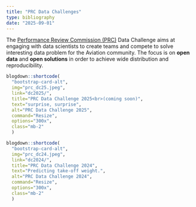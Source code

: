 ```yaml
---
title: "PRC Data Challenges"
type: bibliography
date: "2025-09-01"
---
```


The [Performance Review Commission (PRC)](/about/prc) Data Challenge aims at engaging with
data scientists to create teams and compete to solve interesting data problem
for the Aviation community.
The focus is on **open data** and **open solutions** in order to achieve wide
distribution and reproducibility.


::: {class="container"}
:::: {class="row"}
::::: {class="card-deck"}

```r
blogdown::shortcode(
  "bootstrap-card-alt",
  img="prc_dc25.jpeg",
  link="dc2025/",
  title="PRC Data Challenge 2025<br>(coming soon)",
  text="surprise, surprise", 
  alt="PRC Data Challenge 2025", 
  command="Resize", 
  options="300x", 
  class="mb-2"
  )
```



```r
blogdown::shortcode(
  "bootstrap-card-alt",
  img="prc_dc24.jpeg",
  link="dc2024/",
  title="PRC Data Challenge 2024",
  text="Predicting take-off weight.", 
  alt="PRC Data Challenge 2024", 
  command="Resize", 
  options="300x", 
  class="mb-2"
  )
```



:::::
::::
:::
